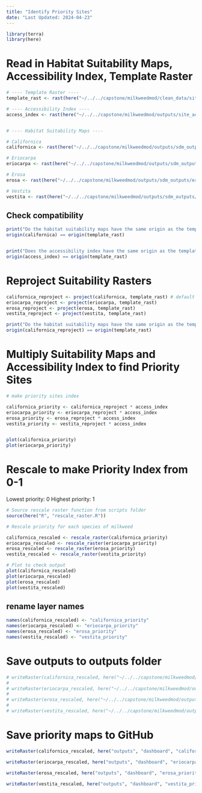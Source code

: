 ```yaml
---
title: "Identify Priority Sites"
date: "Last Updated: 2024-04-23"
---
```


```r
library(terra)
library(here)
```

# Read in Habitat Suitability Maps, Accessibility Index, Template Raster

```r
# ---- Template Raster ----
template_rast <- rast(here("~/../../capstone/milkweedmod/clean_data/site_accessibility/template_raster.tif"))

# ---- Accessibility Index ----
access_index <- rast(here("~/../../capstone/milkweedmod/outputs/site_accessibility_outputs/access_index_final.tif"))


# ---- Habitat Suitability Maps ----

# Californica
californica <- rast(here("~/../../capstone/milkweedmod/outputs/sdm_outputs/californica_sdm.tif"))

# Eriocarpa
eriocarpa <- rast(here("~/../../capstone/milkweedmod/outputs/sdm_outputs/eriocarpa_sdm.tif"))

# Erosa
erosa <- rast(here("~/../../capstone/milkweedmod/outputs/sdm_outputs/erosa_sdm.tif"))

# Vestita
vestita <- rast(here("~/../../capstone/milkweedmod/outputs/sdm_outputs/vestita_sdm.tif"))

```


## Check compatibility 

```r
print("Do the habitat suitability maps have the same origin as the template raster?")
origin(californica) == origin(template_rast)


print("Does the accessibility index have the same origin as the template raster?")
origin(access_index) == origin(template_rast)

```


# Reproject Suitability Rasters

```r
californica_reproject <- project(californica, template_rast) # default method is bilinear interpolation, which is fine for this case
eriocarpa_reproject <- project(eriocarpa, template_rast)
erosa_reproject <- project(erosa, template_rast)
vestita_reproject <- project(vestita, template_rast)

print("Do the habitat suitability maps have the same origin as the template raster?")
origin(californica_reproject) == origin(template_rast)


```


# Multiply Suitability Maps and Accessibility Index to find Priority Sites


```r
# make priority sites index 

californica_priority <- californica_reproject * access_index
eriocarpa_priority <- eriocarpa_reproject * access_index
erosa_priority <- erosa_reproject * access_index
vestita_priority <- vestita_reproject * access_index


plot(californica_priority)
plot(eriocarpa_priority)

```


# Rescale to make Priority Index from 0-1

Lowest priority: 0
Highest priority: 1

```r
# Source rescale raster function from scripts folder
source(here("R", "rescale_raster.R"))

# Rescale priority for each species of milkweed

californica_rescaled <- rescale_raster(californica_priority)
eriocarpa_rescaled <- rescale_raster(eriocarpa_priority)
erosa_rescaled <- rescale_raster(erosa_priority)
vestita_rescaled <- rescale_raster(vestita_priority)

# Plot to check output
plot(californica_rescaled)
plot(eriocarpa_rescaled)
plot(erosa_rescaled)
plot(vestita_rescaled)
```

## rename layer names
```r
names(californica_rescaled) <- "californica_priority"
names(eriocarpa_rescaled) <- "eriocarpa_priority"
names(erosa_rescaled) <- "erosa_priority"
names(vestita_rescaled) <- "vestita_priority" 
```


# Save outputs to outputs folder

```r
# writeRaster(californica_rescaled, here("~/../../capstone/milkweedmod/outputs/priority_sites_outputs/californica_priority.tif"), overwrite = TRUE)
# 
# writeRaster(eriocarpa_rescaled, here("~/../../capstone/milkweedmod/outputs/priority_sites_outputs/eriocarpa_priority.tif"), overwrite = TRUE)
# 
# writeRaster(erosa_rescaled, here("~/../../capstone/milkweedmod/outputs/priority_sites_outputs/erosa_priority.tif"), overwrite = TRUE)
# 
# writeRaster(vestita_rescaled, here("~/../../capstone/milkweedmod/outputs/priority_sites_outputs/vestita_priority.tif"), overwrite = TRUE)
```

# Save priority maps to GitHub

```r
writeRaster(californica_rescaled, here("outputs", "dashboard", "californica_priority.tif"), overwrite = TRUE)

writeRaster(eriocarpa_rescaled, here("outputs", "dashboard", "eriocarpa_priority.tif"), overwrite = TRUE)

writeRaster(erosa_rescaled, here("outputs", "dashboard", "erosa_priority.tif"), overwrite = TRUE)

writeRaster(vestita_rescaled, here("outputs", "dashboard", "vestita_priority.tif"), overwrite = TRUE)
```

